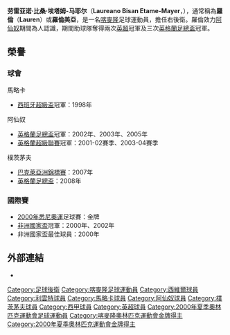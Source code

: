 {{noteta
|G1=EPL
|T=zh-hans:劳伦;zh-hk:羅倫;zh-tw:勞倫;
|1=zh-hans:劳伦;zh-hk:羅倫;zh-tw:勞倫;
|2=zh-hans:马耶尔;zh-hk:美亞;zh-tw:邁耶;
}}
{{Football player infobox
|          playername = 羅倫<br />''Lauren''
|               image = 
|            fullname = 劳雷亚诺·比桑·埃塔姆-马耶尔<br />Laureano Bisan Etame-Mayer
|              height = {{height|ft=5|in=11}}
|         dateofbirth = {{birth date and age|1977|1|19|df=y}}
|         cityofbirth = Londi Keisi
|      countryofbirth = [[喀麥隆|喀麥隆]]
|         currentclub = 未所屬
|          clubnumber = 
|            position = [[右後衛|右後衛]]
|          youthyears = 
|          youthclubs = 
|               years = 1995-1996<br />1996-1997<br />1997-1998<br />1998-2000<br />2000-2007<br />2007-
|               clubs = Utrera<br />[[西維爾足球會|西維爾]]<br />[[利雲特|利雲特]]<br />[[皇家馬略卡|馬略卡]]<br />[[阿仙奴|阿仙奴]]<br />[[樸茨茅夫足球會|樸茨茅夫]]
|         caps(goals) = {{0}}30 (5)<br />{{0}}17 (3)<br />{{0}}34 (6)<br />{{0}}62 (4)<br />159 (7)<br />{{0}}25 (0)<!--League appearances only-->
|       nationalyears = 1998-
|        nationalteam = [[喀麥隆國家足球隊|喀麥隆]]
| nationalcaps(goals) = {{0}}91 (9)
|            pcupdate = 2008年12月26日
|            ntupdate = 2006年4月11日
}}
{{MedalTop}}
{{MedalCountry|{{CMR}}}}
{{MedalSport | 男子[[足球|足球]]}}
{{MedalGold | [[2000年夏季奧林匹克運動會|2000年悉尼]] | [[2000年夏季奧林匹克運動會足球比賽|隊際]]}}
{{MedalBottom}}
'''劳雷亚诺·比桑·埃塔姆-马耶尔'''（'''Laureano Bisan Etame-Mayer'''，{{bd|1977年|1月19日|catidx=Lauren}}），通常稱為'''羅倫'''（'''Lauren'''）或'''羅倫美亞'''，是一名[[喀麥隆|喀麥隆]]足球運動員，擔任右後衛。羅倫效力[[阿仙奴|阿仙奴]]期間為人認識，期間助球隊奪得兩次[[英超|英超]]冠軍及三次[[英格蘭足總盃|英格蘭足總盃]]冠軍。

== 榮譽 ==
=== 球會 ===
;馬略卡
* [[西班牙超級盃|西班牙超級盃]]冠軍：1998年 

;阿仙奴
* [[英格蘭足總盃|英格蘭足總盃]]冠軍：2002年、2003年、2005年
* [[英格蘭超級聯賽|英格蘭超級聯賽]]冠軍：2001-02賽季、2003-04賽季

;樸茨茅夫
* [[2007年巴克萊亞洲錦標賽|巴克萊亞洲錦標賽]]：2007年
* [[英格蘭足總盃|英格蘭足總盃]]：2008年

=== 國際賽 ===
* [[2000年悉尼奧運|2000年悉尼奧運]]足球賽：金牌
* [[非洲國家盃|非洲國家盃]]冠軍：2000年、2002年
* 非洲國家盃最佳球員：2000年

== 外部連結 ==
* {{soccerbase|id=16600|name=羅倫}}

<!--{{1998年世界盃足球賽喀麥隆參賽名單}}-->
<!--{{2002年世界盃足球賽喀麥隆參賽名單}}-->
<!--{{2003年洲際國家盃喀麥隆參賽名單}}-->
<!--{{2004年非洲盃喀麥隆參賽名單}}-->
<!--{{2006年非洲盃喀麥隆參賽名單}}-->
{{2003/04年英超PFA年度最佳陣容}}

{{DEFAULTSORT:Lauren}}
[[Category:足球後衛|Category:足球後衛]]
[[Category:喀麥隆足球運動員|Category:喀麥隆足球運動員]]
[[Category:西維爾球員|Category:西維爾球員]]
[[Category:利雲特球員|Category:利雲特球員]]
[[Category:馬略卡球員|Category:馬略卡球員]]
[[Category:阿仙奴球員|Category:阿仙奴球員]]
[[Category:樸茨茅夫球員|Category:樸茨茅夫球員]]
[[Category:西甲球員|Category:西甲球員]]
[[Category:英超球員|Category:英超球員]]
[[Category:2000年夏季奧林匹克運動會足球運動員|Category:2000年夏季奧林匹克運動會足球運動員]]
[[Category:喀麥隆奧林匹克運動會金牌得主|Category:喀麥隆奧林匹克運動會金牌得主]]
[[Category:2000年夏季奧林匹克運動會金牌得主|Category:2000年夏季奧林匹克運動會金牌得主]]
